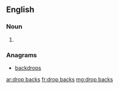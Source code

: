 ==English==

===Noun===
{{head|en|plural|head=[[drop]] [[back]]s}}

# {{plural of|drop back|lang=en|nocat=1}}

===Anagrams===
* [[backdrops#English|backdrops]]

[[ar:drop backs]]
[[fr:drop backs]]
[[mg:drop backs]]